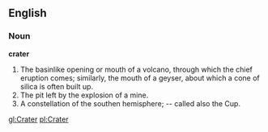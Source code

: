 ==English==

===Noun===

'''crater'''

#The basinlike opening or mouth of a volcano, through which the chief eruption comes; similarly, the mouth of a geyser, about which a cone of silica is often built up.
#The pit left by the explosion of a mine.
#A constellation of the southen hemisphere; -- called also the Cup.

[[gl:Crater]]
[[pl:Crater]]